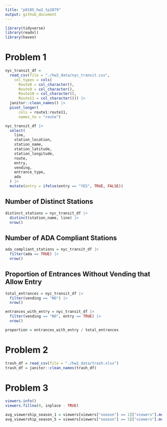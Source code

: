 ```yaml
---
title: "p8105_hw2_tp2879"
output: github_document
---
```


```r
library(tidyverse)
library(readxl)
library(haven)
```

# Problem 1

```r
nyc_transit_df =  
  read_csv(file = "./hw2_data/nyc_transit.csv",
    col_types = cols(
      Route8 = col_character(), 
      Route9 = col_character(), 
      Route10 = col_character(), 
      Route11 = col_character())) |>
  janitor::clean_names() |>
  pivot_longer(
      cols = route1:route11,
      names_to = "route")
```

```r
nyc_transit_df |>
  select(
    line, 
    station_location,
    station_name, 
    station_latitude, 
    station_longitude, 
    route, 
    entry, 
    vending, 
    entrance_type, 
    ada
  ) |>
  mutate(entry = ifelse(entry == "YES", TRUE, FALSE))
```

## Number of Distinct Stations
```r
distinct_stations = nyc_transit_df |>
  distinct(station_name, line) |>
  nrow()
```

## Number of ADA Compliant Stations
```r
ada_compliant_stations = nyc_transit_df |>
  filter(ada == TRUE) |>
  nrow()
```

## Proportion of Entrances Without Vending that Allow Entry
```r
total_entrances = nyc_transit_df |>
  filter(vending == "NO") |>
  nrow()

entrances_with_entry = nyc_transit_df |>
  filter(vending == "NO", entry == TRUE) |>
  nrow()

proportion = entrances_with_entry / total_entrances
```


# Problem 2
```r
trash_df = read_csv(file = "./hw2_data/trash.xlsx")
trash_df = janitor::clean_names(trash_df)
```


# Problem 3

```r
viewers.info()
viewers.fillna(0, inplace - TRUE)
```

```r
avg_viewership_season_1 = viewers[viewers["season"] == 1]["viewers"].mean()
avg_viewership_season_5 = viewers[viewers["season"] == 5]["viewers"].mean()
```

